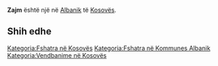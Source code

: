 {{Fshat në 
 | Emri                = Zajm
 | EmriAlt                = 
 | NAME_SHORT_FORM=      
 | NAME_GENERIC=      
 | NAME_SORT_NAME_RO=      ZAJM
 | FULL_NAME_RO = Zajm
 | FULL_NAME_ND_RO=Zajm
 | SORT_NAME_RG=ZAJM
 | FULL_NAME_RG=Zajm
 | FULL_NAME_ND_RG=Zajm
 | SRP_NAME_SHORT_FORM=      
 | SRP_NAME_GENERIC=      
 | SRP_NAME_SORT_NAME_RO=      
 | SRP_FULL_NAME_RO = 
 | SRP_FULL_NAME_ND_RO=
 | SRP_SORT_NAME_RG=
 | SRP_FULL_NAME_RG=
 | SRP_FULL_NAME_ND_RG=
 | Emri (Rasa dhanore) = 
 | Figura              = 
 | Shteti              = Kosovo
 | Komuna              = Albanik
 | Kodi postar         = 
 | Sipërfaqja          = 

 | Popullsia           = 

 | Regj. i popullsisë  = 
 | Dend. e popullsisë  = 
 | Faqja zyrtare       = 
 <!--- Koordinatat ----> 
 | Gjerësia            = 42.591667
 | Gjatësia            = 20.559167
 | Lartësia            = 
}}
'''Zajm''' është një [[]] në [[Albanik]] të [[Kosovës]].

<!-- == Gjeografia == -->
<!-- == Historia == -->
<!-- == Demografia == -->
== Shih edhe ==
{{Komuna Albanik}}
{{Kosovo-Administrata-Cung}}

[[Kategoria:Fshatra në Kosovës]]
[[Kategoria:Fshatra në Kommunes Albanik]]
[[Kategoria:Vendbanime në Kosovës]]